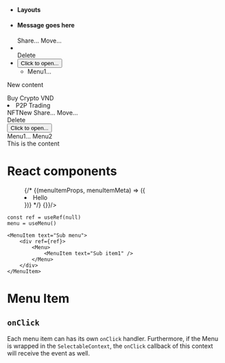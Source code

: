
<ul className="hk1 menu">
  <li className="menu-header">
    <h4 className="heading">Layouts</h4>
  </li>
  <li className="menu-message">
    <h4 className="heading">Message goes here</h4>
  </li>
  <a className="menu-item">Share...</a>
  <a className="menu-item disabled">Move...</a>
  <li className="menu-divider"></li>
  <a className="menu-item intent-danger">Delete</a>
  <li className="submenu">
    <button>Click to open...</button>
    <ul className="submenu">
      <li className="menu-item">Menu1...</li>
    </ul>
  </li>
</ul>

New content

<div className="hk1 menu">
  <div className="submenu">
    <div className="menu-item">
      <span>Buy Crypto</span>
      <span className="label">VND</span>
    </div>
    <div className="submenu">
      <li className="menu-item">P2P Trading</li>
    </div>
  </div>
  <a className="menu-item">
    NFT<span className="label">New</span>
  </a>
  <a className="menu-item">Share...</a>
  <a className="menu-item disabled">Move...</a>
  <div className="menu-divider"></div>
  <a className="menu-item intent-danger">Delete</a>
  <div className="submenu">
    <button className="menu-item">Click to open...</button>
    <div className="submenu">
      <a className="menu-item">Menu1...</a>
      <a className="submenu">
        <a className="menu-item">Menu2</a>
        <div className="submenu">
          <a className="menu-item">This is the content</a>
        </div>
      </a>
    </div>
  </div>
</div>

# React components

<Menu show={true}>
    {/* <Menu.ItemBase>
        {(menuItemProps, menuItemMeta) => ({
            <li {...menuItemProps}>
                Hello
            </li>
        })}
    </Menu.ItmeBase> */}
    <MenuItem text="Child one" href="#" onClick={() => {}}/>
    <MenuItem text="Open in..." >
        <MenuItem  text="Open" />
    </MenuItem>
</Menu>


```tsx
const ref = useRef(null)
menu = useMenu()

<MenuItem text="Sub menu">
    <div ref={ref}>
        <Menu>
            <MenuItem text="Sub item1" />
        </Menu>
    </div>
</MenuItem>
```

# Menu Item

## `onClick`
Each menu item can has its own `onClick` handler.
Furthermore, if the Menu is wrapped in the `SelectableContext`, 
the `onClick` callback of this context will receive the event as well.